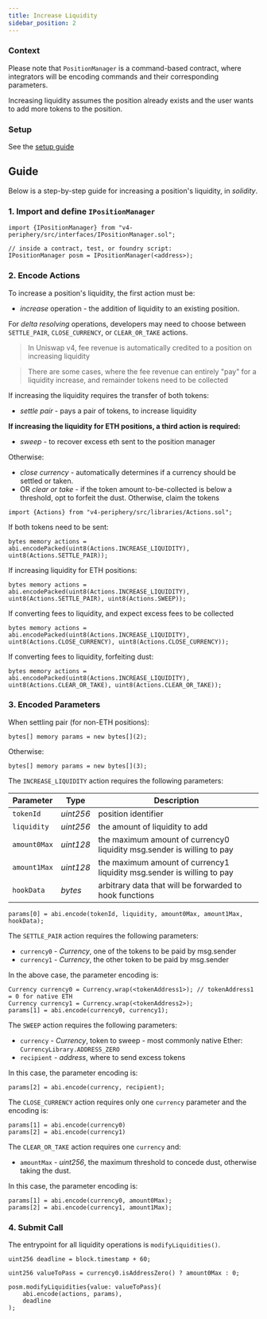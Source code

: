```yaml
---
title: Increase Liquidity
sidebar_position: 2
---
```


### Context

Please note that `PositionManager` is a command-based contract, where integrators will be encoding commands and their corresponding
parameters.

Increasing liquidity assumes the position already exists and the user wants to add more tokens to the position.

### Setup

See the [setup guide](./00-setup-liquidity.mdx)

## Guide

Below is a step-by-step guide for increasing a position's liquidity, in *solidity*.

### 1. Import and define `IPositionManager`

```solidity
import {IPositionManager} from "v4-periphery/src/interfaces/IPositionManager.sol";

// inside a contract, test, or foundry script:
IPositionManager posm = IPositionManager(<address>);
```

### 2. Encode Actions

To increase a position's liquidity, the first action must be:

* _increase_ operation - the addition of liquidity to an existing position.

For _delta resolving_ operations, developers may need to choose between `SETTLE_PAIR`, `CLOSE_CURRENCY`, or `CLEAR_OR_TAKE` actions.

> In Uniswap v4, fee revenue is automatically credited to a position on increasing liquidity

> There are some cases, where the fee revenue can entirely "pay" for a liquidity increase, and remainder tokens need to be collected

If increasing the liquidity requires the transfer of both tokens:

* _settle pair_ - pays a pair of tokens, to increase liquidity

**If increasing the liquidity for ETH positions, a third action is required:**

* _sweep_ - to recover excess eth sent to the position manager

Otherwise:

* _close currency_ - automatically determines if a currency should be settled or taken.
* OR _clear or take_ - if the token amount to-be-collected is below a threshold, opt to forfeit the dust. Otherwise, claim the tokens

```solidity
import {Actions} from "v4-periphery/src/libraries/Actions.sol";
```

If both tokens need to be sent:
```solidity
bytes memory actions = abi.encodePacked(uint8(Actions.INCREASE_LIQUIDITY), uint8(Actions.SETTLE_PAIR));
```

If increasing liquidity for ETH positions:
```solidity
bytes memory actions = abi.encodePacked(uint8(Actions.INCREASE_LIQUIDITY), uint8(Actions.SETTLE_PAIR), uint8(Actions.SWEEP));
```

If converting fees to liquidity, and expect excess fees to be collected
```solidity
bytes memory actions = abi.encodePacked(uint8(Actions.INCREASE_LIQUIDITY), uint8(Actions.CLOSE_CURRENCY), uint8(Actions.CLOSE_CURRENCY));
```

If converting fees to liquidity, forfeiting dust:
```solidity
bytes memory actions = abi.encodePacked(uint8(Actions.INCREASE_LIQUIDITY), uint8(Actions.CLEAR_OR_TAKE), uint8(Actions.CLEAR_OR_TAKE));
```

### 3. Encoded Parameters

When settling pair (for non-ETH positions):

```solidity
bytes[] memory params = new bytes[](2);
```

Otherwise:

```solidity
bytes[] memory params = new bytes[](3);
```

The `INCREASE_LIQUIDITY` action requires the following parameters:

| Parameter    | Type      | Description                                                                   |
|--------------|-----------|-------------------------------------------------------------------------------|
| `tokenId`    | _uint256_ | position identifier                                                           |
| `liquidity`  | _uint256_ | the amount of liquidity to add                                                |
| `amount0Max` | _uint128_ | the maximum amount of currency0 liquidity msg.sender is willing to pay        |
| `amount1Max` | _uint128_ | the maximum amount of currency1 liquidity msg.sender is willing to pay        |
| `hookData`   | _bytes_   | arbitrary data that will be forwarded to hook functions                       |

```solidity
params[0] = abi.encode(tokenId, liquidity, amount0Max, amount1Max, hookData);
```

The `SETTLE_PAIR` action requires the following parameters:

* `currency0` - _Currency_, one of the tokens to be paid by msg.sender
* `currency1` - _Currency_, the other token to be paid by msg.sender

In the above case, the parameter encoding is:

```solidity
Currency currency0 = Currency.wrap(<tokenAddress1>); // tokenAddress1 = 0 for native ETH
Currency currency1 = Currency.wrap(<tokenAddress2>);
params[1] = abi.encode(currency0, currency1);
```

The `SWEEP` action requires the following parameters:

* `currency` - _Currency_, token to sweep - most commonly native Ether: `CurrencyLibrary.ADDRESS_ZERO`
* `recipient` - _address_, where to send excess tokens

In this case, the parameter encoding is:

```solidity
params[2] = abi.encode(currency, recipient);
```

The `CLOSE_CURRENCY` action requires only one `currency` parameter
and the encoding is:

```solidity
params[1] = abi.encode(currency0)
params[2] = abi.encode(currency1)
```

The `CLEAR_OR_TAKE` action requires one `currency` and:

* `amountMax` - _uint256_, the maximum threshold to concede dust,
otherwise taking the dust. 

In this case, the parameter encoding is:

```solidity
params[1] = abi.encode(currency0, amount0Max);
params[2] = abi.encode(currency1, amount1Max);
```

### 4. Submit Call

The entrypoint for all liquidity operations is `modifyLiquidities()`.

```solidity
uint256 deadline = block.timestamp + 60;

uint256 valueToPass = currency0.isAddressZero() ? amount0Max : 0;

posm.modifyLiquidities{value: valueToPass}(
    abi.encode(actions, params),
    deadline
);
```
